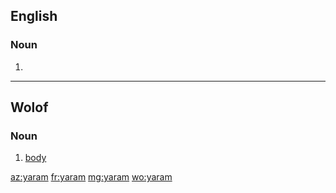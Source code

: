 ==English==

===Noun===
{{en-noun|-}}

# {{alternative spelling of|yarrum|lang=en}}

----

==Wolof==
===Noun===
{{wo-noun|wi}}

# [[body]]

{{C|wo|Anatomy}}

[[az:yaram]]
[[fr:yaram]]
[[mg:yaram]]
[[wo:yaram]]